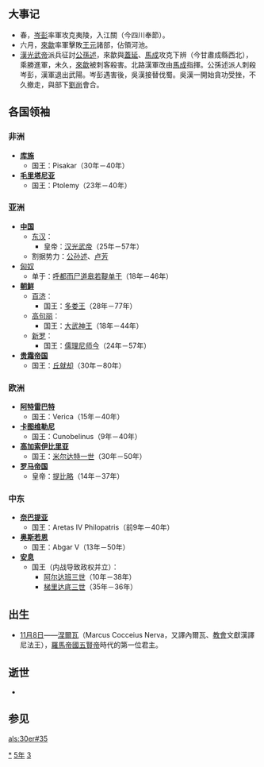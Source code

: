 {{yearTOC|35|东汉'''[[建武_(汉光武帝)|建武]]十一年'''；公孙述'''[[龙兴_(公孙述)|龙兴]]十一年'''}}

== 大事记 ==
*春，[[岑彭|岑彭]]率軍攻克夷陵，入江關（今四川奉節）。
*六月，[[來歙|來歙]]率軍擊敗[[王元|王元]]諸部，佔領河池。
*[[漢光武帝|漢光武帝]]派兵征討[[公孫述|公孫述]]，來歙與[[蓋延|蓋延]]、[[馬成|馬成]]攻克下辨（今甘肅成縣西北），乘勝進軍，未久，[[來歙|來歙]]被刺客殺害。北路漢軍改由[[馬成|馬成]]指揮。公孫述派人刺殺岑彭，漢軍退出武陽。岑彭遇害後，吳漢接替伐蜀。吳漢一開始貪功受挫，不久撤走，與部下[[劉尚|劉尚]]會合。

== 各国领袖 ==
=== 非洲 ===
*'''[[库施|库施]]'''
**国王：Pisakar（30年－40年）
*'''[[毛里塔尼亚|毛里塔尼亚]]'''
**国王：Ptolemy（23年－40年）

=== 亚洲 ===
*'''[[中国|中国]]'''
**[[东汉|东汉]]：
***皇帝：[[汉光武帝|汉光武帝]]（25年－57年）
**割据势力：[[公孙述|公孙述]]、[[盧芳_(東漢)|卢芳]]
*[[匈奴|匈奴]]
**单于：[[呼都而尸道皋若鞮单于|呼都而尸道皋若鞮单于]]（18年－46年）
*'''[[古朝鮮|朝鲜]]'''
**[[百济|百济]]：
***国王：[[多娄王|多娄王]]（28年－77年）
**[[高句丽|高句丽]]：
***国王：[[大武神王|大武神王]]（18年－44年）
**[[新罗|新罗]]：
***国王：[[儒理尼师今|儒理尼师今]]（24年－57年）
*'''[[贵霜帝国|贵霜帝国]]'''
**国王：[[丘就却|丘就却]]（30年－80年）

=== 欧洲 ===
*'''[[阿特雷巴特|阿特雷巴特]]'''
**国王：Verica（15年－40年）
*'''[[卡图维勒尼|卡图维勒尼]]'''
**国王：Cunobelinus（9年－40年）
*'''[[高加索伊比里亚|高加索伊比里亚]]'''
**国王：[[米尔达特一世|米尔达特一世]]（30年－50年）
*'''[[罗马帝国|罗马帝国]]'''
**皇帝：[[提比略|提比略]]（14年－37年）

=== 中东 ===
*'''[[奈巴提亚|奈巴提亚]]'''
**国王：Aretas IV Philopatris（前9年－40年）
*'''[[奥斯若恩|奥斯若恩]]'''
**国王：Abgar V（13年－50年）
*'''[[安息_(国家)|安息]]''' 
**国王（内战导致政权并立）：
***[[阿尔达班三世|阿尔达班三世]]（10年－38年）
***[[梯里达底三世|梯里达底三世]]（35年－36年）

== 出生 ==
* [[11月8日|11月8日]]——[[涅爾瓦|涅爾瓦]]（Marcus Cocceius Nerva，又譯內爾瓦、[[教會|教會]]文獻漢譯尼法王），[[羅馬帝國|羅馬帝國]][[五賢帝|五賢帝]]時代的第一位君主。

== 逝世 ==
*

== 参见 ==
{{Wikisource year mention}}

[[Category:35年|*]]
[[Category:30年代|5年]]
[[Category:1世纪各年|3]]

[[als:30er#35|als:30er#35]]